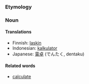 === Etymology ===

=== Noun ===

<!-- definition needed.. -->

====Translations====
*Finnish: [[laskin]]
*Indonesian: [[kalkulator]]
*Japanese: [[電卓]] (でんたく, dentaku)

====Related words====
*[[calculate]]